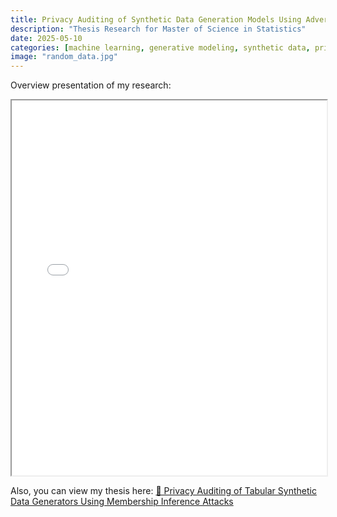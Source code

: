 ```yaml
---
title: Privacy Auditing of Synthetic Data Generation Models Using Adversarial Attacks
description: "Thesis Research for Master of Science in Statistics"
date: 2025-05-10
categories: [machine learning, generative modeling, synthetic data, privacy]
image: "random_data.jpg"
---
```


Overview presentation of my research:

<iframe src="../../../assets/files/Research Presentation.pdf" width="100%" height="600px">
  This browser does not support PDFs. Please download the PDF to view it: 
  <a href="../../../assets/files/Research Presentation.pdf">Download PDF</a>.
</iframe>

Also, you can view my thesis here: [📄 Privacy Auditing of Tabular Synthetic Data Generators Using Membership Inference Attacks](../../../assets/files/MS Thesis.pdf)

